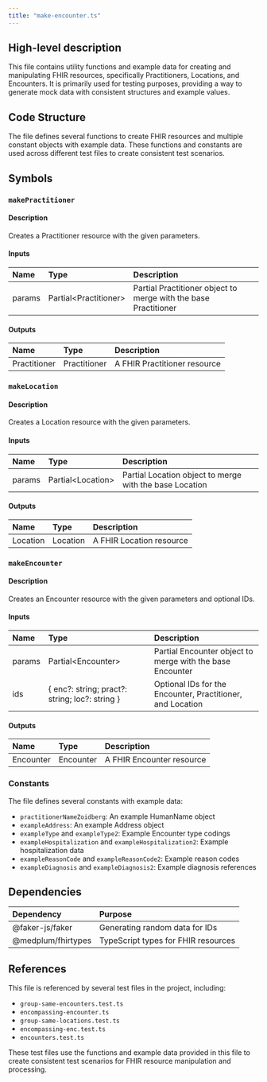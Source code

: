 ```yaml
---
title: "make-encounter.ts"
---
```


## High-level description
This file contains utility functions and example data for creating and manipulating FHIR resources, specifically Practitioners, Locations, and Encounters. It is primarily used for testing purposes, providing a way to generate mock data with consistent structures and example values.

## Code Structure
The file defines several functions to create FHIR resources and multiple constant objects with example data. These functions and constants are used across different test files to create consistent test scenarios.

## Symbols

### `makePractitioner`
#### Description
Creates a Practitioner resource with the given parameters.

#### Inputs
| Name | Type | Description |
|:-----|:-----|:------------|
| params | Partial&lt;Practitioner&gt; | Partial Practitioner object to merge with the base Practitioner |

#### Outputs
| Name | Type | Description |
|:-----|:-----|:------------|
| Practitioner | Practitioner | A FHIR Practitioner resource |

### `makeLocation`
#### Description
Creates a Location resource with the given parameters.

#### Inputs
| Name | Type | Description |
|:-----|:-----|:------------|
| params | Partial&lt;Location&gt; | Partial Location object to merge with the base Location |

#### Outputs
| Name | Type | Description |
|:-----|:-----|:------------|
| Location | Location | A FHIR Location resource |

### `makeEncounter`
#### Description
Creates an Encounter resource with the given parameters and optional IDs.

#### Inputs
| Name | Type | Description |
|:-----|:-----|:------------|
| params | Partial&lt;Encounter&gt; | Partial Encounter object to merge with the base Encounter |
| ids | \{ enc?: string; pract?: string; loc?: string \} | Optional IDs for the Encounter, Practitioner, and Location |

#### Outputs
| Name | Type | Description |
|:-----|:-----|:------------|
| Encounter | Encounter | A FHIR Encounter resource |

### Constants
The file defines several constants with example data:
- `practitionerNameZoidberg`: An example HumanName object
- `exampleAddress`: An example Address object
- `exampleType` and `exampleType2`: Example Encounter type codings
- `exampleHospitalization` and `exampleHospitalization2`: Example hospitalization data
- `exampleReasonCode` and `exampleReasonCode2`: Example reason codes
- `exampleDiagnosis` and `exampleDiagnosis2`: Example diagnosis references

## Dependencies
| Dependency | Purpose |
|:-----------|:--------|
| @faker-js/faker | Generating random data for IDs |
| @medplum/fhirtypes | TypeScript types for FHIR resources |

## References
This file is referenced by several test files in the project, including:
- `group-same-encounters.test.ts`
- `encompassing-encounter.ts`
- `group-same-locations.test.ts`
- `encompassing-enc.test.ts`
- `encounters.test.ts`

These test files use the functions and example data provided in this file to create consistent test scenarios for FHIR resource manipulation and processing.
